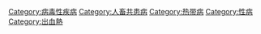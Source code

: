 {{noteTA
|T=zh:Category:伊波拉出血熱; zh-hans:Category:埃博拉出血热; zh-hant:Category:伊波拉出血熱;
|1=zh:伊波拉; zh-hans:埃博拉; zh-hant:伊波拉;
}}
{{Cat main|伊波拉出血熱}}

[[Category:病毒性疾病|Category:病毒性疾病]]
[[Category:人畜共患病|Category:人畜共患病]]
[[Category:热带病|Category:热带病]]
[[Category:性病|Category:性病]]
[[Category:出血熱|Category:出血熱]]